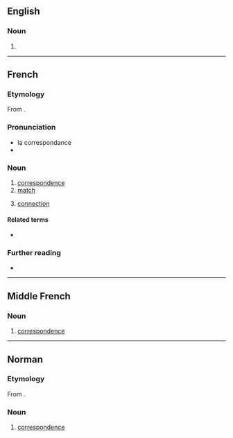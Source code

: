 ==English==

===Noun===
{{head|en|misspelling}}

# {{misspelling of|correspondence|lang=en}}

----

==French==

===Etymology===
From {{etyl|ML.|fr}} {{m|la|correspondentia}}.

===Pronunciation===
* la correspondance {{audio|Fr-correspondance.ogg|Audio|lang=fr}}
* {{rhymes|ɑ̃s|lang=fr}}

===Noun===
{{fr-noun|f}}

# [[correspondence]]
# [[match]]
# {{lb|fr|transport}} [[connection]]

====Related terms====
* {{l|fr|correspondre}}

===Further reading===
* {{R:TLFi}}

----

==Middle French==

===Noun===
{{frm-noun|f}}

# [[correspondence]] {{gloss|mutual written communication}}

----

==Norman==

===Etymology===
From {{etyl|ML.|nrf}} {{m|la|correspondentia}}.

===Noun===
{{nrf-noun|f}}

# {{lb|nrf|Jersey}} [[correspondence]]